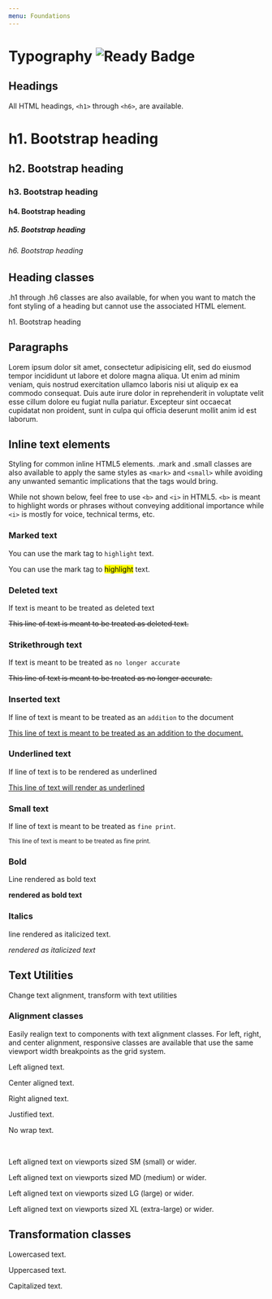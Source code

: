 ```yaml
---
menu: Foundations
---
```



# Typography ![Ready Badge](https://img.shields.io/badge/component-ready-green.svg#badge)

## Headings

All HTML headings, `<h1>` through `<h6>`, are available.

<Playground>
  <h1>h1. Bootstrap heading</h1>
  <h2>h2. Bootstrap heading</h2>
  <h3>h3. Bootstrap heading</h3>
  <h4>h4. Bootstrap heading</h4>
  <h5>h5. Bootstrap heading</h5>
  <h6>h6. Bootstrap heading</h6>
</Playground>

## Heading classes

.h1 through .h6 classes are also available, for when you want to match the font styling of a heading
but cannot use the associated HTML element.

<Playground>
  <p className="h1">h1. Bootstrap heading</p>
</Playground>

<!--
## Heading with secondary

Use the included utility classes to recreate the `small` secondary heading text

<Playground>
  <h1>
    h1. Bootstrap heading <small>Secondary text</small>
  </h1>
</Playground>

## Lead

Make a paragraph stand out by adding .lead

<Playground>
  <p className="lead">
    Vivamus sagittis lacus vel augue laoreet rutrum faucibus dolor auctor.
  </p>
</Playground>
-->

## Paragraphs

<Playground>
  <p>
    Lorem ipsum dolor sit amet, consectetur adipisicing elit, sed do eiusmod
    tempor incididunt ut labore et dolore magna aliqua. Ut enim ad minim veniam,
    quis nostrud exercitation ullamco laboris nisi ut aliquip ex ea commodo
    consequat. Duis aute irure dolor in reprehenderit in voluptate velit esse
    cillum dolore eu fugiat nulla pariatur. Excepteur sint occaecat cupidatat
    non proident, sunt in culpa qui officia deserunt mollit anim id est laborum.
  </p>
</Playground>

## Inline text elements

Styling for common inline HTML5 elements.
.mark and .small classes are also available to apply the same styles as `<mark>` and `<small>`
while avoiding any unwanted semantic implications that the tags would bring.

While not shown below, feel free to use `<b>` and `<i>` in HTML5.
`<b>` is meant to highlight words or phrases without conveying additional importance while `<i>` is mostly for voice, technical terms, etc.

### Marked text

You can use the mark tag to `highlight` text.

<Playground>
  <p>
    You can use the mark tag to <mark>highlight</mark> text.
  </p>
</Playground>

### Deleted text

If text is meant to be treated as deleted text

<Playground>
  <p>
    <del>This line of text is meant to be treated as deleted text.</del>
  </p>
</Playground>

### Strikethrough text

If text is meant to be treated as `no longer accurate`

<Playground>
  <p>
    <s>This line of text is meant to be treated as no longer accurate.</s>
  </p>
</Playground>

### Inserted text

If line of text is meant to be treated as an `addition` to the document

<Playground>
  <p>
    <ins>
      This line of text is meant to be treated as an addition to the document.
    </ins>
  </p>
</Playground>

### Underlined text

If line of text is to be rendered as underlined

<Playground>
  <p>
    <u>This line of text will render as underlined</u>
  </p>
</Playground>

### Small text

If line of text is meant to be treated as `fine print`.

<Playground>
  <p>
    <small>This line of text is meant to be treated as fine print.</small>
  </p>
</Playground>

### Bold

Line rendered as bold text

<Playground>
  <p>
    <strong>rendered as bold text</strong>
  </p>
</Playground>

### Italics

line rendered as italicized text.

<Playground>
  <p>
    <em>rendered as italicized text</em>
  </p>
</Playground>

## Text Utilities

Change text alignment, transform with text utilities

### Alignment classes

Easily realign text to components with text alignment classes.
For left, right, and center alignment, responsive classes are available that use the same viewport width breakpoints as the grid system.

<Playground>
  <p className="text-left">Left aligned text.</p>
  <p className="text-center">Center aligned text.</p>
  <p className="text-right">Right aligned text.</p>
  <p className="text-justify">Justified text.</p>
  <p className="text-nowrap">No wrap text.</p>
  <br />
  <p className="text-sm-left">
    Left aligned text on viewports sized SM (small) or wider.
  </p>
  <p className="text-md-left">
    Left aligned text on viewports sized MD (medium) or wider.
  </p>
  <p className="text-lg-left">
    Left aligned text on viewports sized LG (large) or wider.
  </p>
  <p className="text-xl-left">
    Left aligned text on viewports sized XL (extra-large) or wider.
  </p>
</Playground>

## Transformation classes

<Playground>
  <p className="text-lowercase">Lowercased text.</p>
  <p className="text-uppercase">Uppercased text.</p>
  <p className="text-capitalize">Capitalized text.</p>
</Playground>

<!--
## Abbreviations

Stylized implementation of HTML’s `<abbr>` element for abbreviations and acronyms to show the expanded version on hover.
Abbreviations have a default underline and gain a help cursor to provide additional context on hover and to users of assistive technologies.

### Basic abbreviations

<Playground>
  <abbr title="attribute">attr</abbr>
</Playground>

### Initialism

Add .initialism to an abbreviation for a slightly smaller font-size.

<Playground>
  <abbr title="HyperText Markup Language" className="initialism">
    HTML
  </abbr>
</Playground>

## Addresses

<Playground>
  <address>
    <strong>Twitter, Inc.</strong>
    <br />
    1355 Market Street, Suite 900
    <br />
    San Francisco, CA 94103
    <br />
    <abbr title="Phone">P:</abbr> (123) 456-7890
  </address>
</Playground>

## Blockquotes

For quoting blocks of content from another source within your document.
Wrap `<blockquote>` around any HTML as the quote.

<Playground>
  <blockquote>
    <p>
      Lorem ipsum dolor sit amet, consectetur adipiscing elit. Integer posuere
      erat a ante.
    </p>
  </blockquote>
</Playground>

### Blockquote - Naming a source

Add a `<footer>` for identifying the source.
Wrap the name of the source work in `<cite>`.

<Playground>
  <blockquote>
    <p>
      Lorem ipsum dolor sit amet, consectetur adipiscing elit. Integer posuere
      erat a ante.
    </p>
    <footer>
      Someone famous in <cite title="Source Title">Source Title</cite>
    </footer>
  </blockquote>
</Playground>

## Code

The `<code>` element displays its contents styled in a fashion intended to indicate that the text is a short fragment of computer code.
By default, the content text is displayed using the user agent's default monospace font.

### Inline

<Playground>
  <p>
    Wrap inline snippets of code with <code>&lt;code&gt;</code>.
  </p>
  <p>
    For example, <code>&lt;section&gt;</code> should be wrapped as inline.
  </p>
</Playground>

### User input

The Keyboard Input element `<kbd>` represents a span of inline text denoting textual user input from a keyboard, voice input, or any other text entry device.
By convention, the user agent defaults to rendering the contents of a `<kbd>` element using its default monospace font.

<Playground>
  <p>
    Use the <code>&lt;kbd&gt;</code> to indicate input that is typically entered
    via keyboard.
  </p>
  <p>
    To switch directories, type <kbd>cd</kbd> followed by the name of the
    directory.
    <br />
    To edit settings, press{" "}
    <kbd>
      <kbd>ctrl</kbd> + <kbd>alt</kbd>
    </kbd>
  </p>
</Playground>

### Basic block

The `<pre>` element represents preformatted text which is to be presented exactly as written in the HTML file.
The text is typically rendered using a monospace font. Whitespace inside this element is displayed as written.

<Playground>
  <p>
    Use <code>&lt;pre&gt;</code> for multiple lines of code. Be sure to escape
    any angle brackets in the code for proper rendering.
  </p>
  <pre>Sample text here...</pre>
</Playground>

### Variables

The Variable element `<var>` represents the name of a variable in a mathematical expression or a programming context.
It's typically presented using an italicized version of the current typeface

<Playground>
  <p>
    The volume of a box is <var>l</var> × <var>w</var> × <var>h</var>, where{" "}
    <var>l</var> represents the length, <var>w</var> the width and <var>h</var>{" "}
    the height of the box.
  </p>
</Playground>

### Sample output

The Sample Element `<samp>` is used to enclose inline text which represents sample (or quoted) output from a computer program.
Its contents are typically rendered using the browser's default monospaced font.

<Playground>
  <samp>
    This text is meant to be treated as sample output from a computer program.
  </samp>
</Playground>

-->
